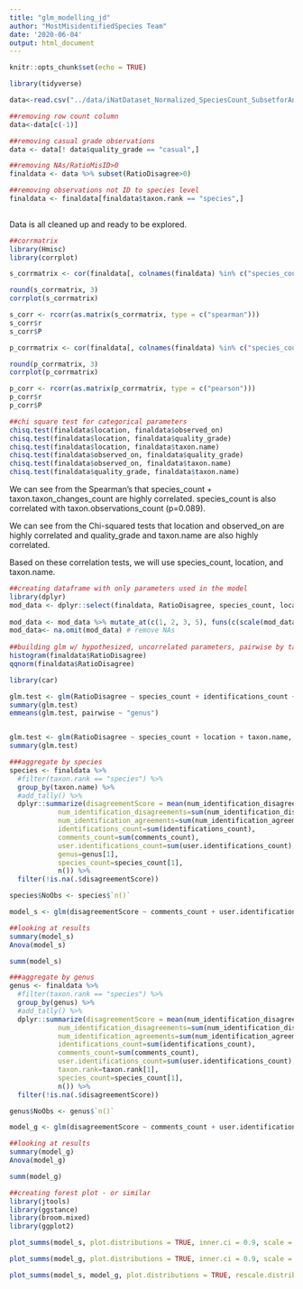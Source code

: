 ```yaml
---
title: "glm_modelling_jd"
author: "MostMisidentifiedSpecies Team"
date: '2020-06-04'
output: html_document
---
```


```r
knitr::opts_chunk$set(echo = TRUE)
```

```r
library(tidyverse)

data<-read.csv("../data/iNatDataset_Normalized_SpeciesCount_SubsetforAnalysis.csv")

```

```r
##removing row count column
data<-data[c(-1)]

##removing casual grade observations
data <- data[! data$quality_grade == "casual",]

##removing NAs/RatioMisID>0
finaldata <- data %>% subset(RatioDisagree>0)

##removing observations not ID to species level
finaldata <- finaldata[finaldata$taxon.rank == "species",]
  
```

Data is all cleaned up and ready to be explored.

```r
##corrmatrix
library(Hmisc)
library(corrplot)

s_corrmatrix <- cor(finaldata[, colnames(finaldata) %in% c("species_count","user.identifications_count", "taxon.observations_count", "taxon.taxon_changes_count", "comments_count", "disagreementScore")], method = "spearman")

round(s_corrmatrix, 3)
corrplot(s_corrmatrix)

s_corr <- rcorr(as.matrix(s_corrmatrix, type = c("spearman")))
s_corr$r
s_corr$P

p_corrmatrix <- cor(finaldata[, colnames(finaldata) %in% c("species_count","user.identifications_count", "taxon.observations_count", "taxon.taxon_changes_count", "comments_count")], method = "pearson")

round(p_corrmatrix, 3)
corrplot(p_corrmatrix)

p_corr <- rcorr(as.matrix(p_corrmatrix, type = c("pearson")))
p_corr$r
p_corr$P

##chi square test for categorical parameters
chisq.test(finaldata$location, finaldata$observed_on)
chisq.test(finaldata$location, finaldata$quality_grade)
chisq.test(finaldata$location, finaldata$taxon.name)
chisq.test(finaldata$observed_on, finaldata$quality_grade)
chisq.test(finaldata$observed_on, finaldata$taxon.name)
chisq.test(finaldata$quality_grade, finaldata$taxon.name)

```

We can see from the Spearman's that species_count + taxon.taxon_changes_count are highly correlated. species_count is also correlated with taxon.observations_count (p=0.089).

We can see from the Chi-squared tests that location and observed_on are highly correlated and quality_grade and taxon.name are also highly correlated.

Based on these correlation tests, we will use species_count, location, and taxon.name.

```r
##creating dataframe with only parameters used in the model
library(dplyr)
mod_data <- dplyr::select(finaldata, RatioDisagree, species_count, location, taxon.name, user.identifications_count)
                          
mod_data <- mod_data %>% mutate_at(c(1, 2, 3, 5), funs(c(scale(mod_data, center = TRUE, scale = TRUE)))) # Z score the variables
mod_data<- na.omit(mod_data) # remove NAs
  
##building glm w/ hypothesized, uncorrelated parameters, pairwise by taxon.name?
histogram(finaldata$RatioDisagree)
qqnorm(finaldata$RatioDisagree)

library(car)

glm.test <- glm(RatioDisagree ~ species_count + identifications_count + user.identifications_count + comments_count + quality_grade + genus, data = finaldata)
summary(glm.test)
emmeans(glm.test, pairwise ~ "genus")


glm.test <- glm(RatioDisagree ~ species_count + location + taxon.name, data = finaldata)
summary(glm.test)

###aggregate by species
species <- finaldata %>%
  #filter(taxon.rank == "species") %>%
  group_by(taxon.name) %>%
  #add_tally() %>%
  dplyr::summarize(disagreementScore = mean(num_identification_disagreements)/mean(identifications_count), 
            num_identification_disagreements=sum(num_identification_disagreements), 
            num_identification_agreements=sum(num_identification_agreements), 
            identifications_count=sum(identifications_count),
            comments_count=sum(comments_count),
            user.identifications_count=sum(user.identifications_count),
            genus=genus[1],
            species_count=species_count[1],
            n()) %>%
  filter(!is.na(.$disagreementScore))

species$NoObs <- species$`n()`

model_s <- glm(disagreementScore ~ comments_count + user.identifications_count + identifications_count + species_count + NoObs, data = species)

##looking at results
summary(model_s)  
Anova(model_s)

summ(model_s)

###aggregate by genus
genus <- finaldata %>%
  #filter(taxon.rank == "species") %>%
  group_by(genus) %>%
  #add_tally() %>%
  dplyr::summarize(disagreementScore = mean(num_identification_disagreements)/mean(identifications_count), 
            num_identification_disagreements=sum(num_identification_disagreements), 
            num_identification_agreements=sum(num_identification_agreements), 
            identifications_count=sum(identifications_count),
            comments_count=sum(comments_count),
            user.identifications_count=sum(user.identifications_count),
            taxon.rank=taxon.rank[1],
            species_count=species_count[1],
            n()) %>%
  filter(!is.na(.$disagreementScore))

genus$NoObs <- genus$`n()`

model_g <- glm(disagreementScore ~ comments_count + user.identifications_count + identifications_count + species_count + NoObs, data = genus)

##looking at results
summary(model_g)  
Anova(model_g)

summ(model_g)

```

```r

##creating forest plot - or similar
library(jtools)
library(ggstance)
library(broom.mixed)
library(ggplot2)

plot_summs(model_s, plot.distributions = TRUE, inner.ci = 0.9, scale = TRUE)

plot_summs(model_g, plot.distributions = TRUE, inner.ci = 0.9, scale = TRUE)

plot_summs(model_s, model_g, plot.distributions = TRUE, rescale.distributions = TRUE, inner.ci = 0.9, scale = TRUE)

```